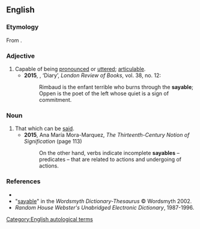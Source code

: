 ==English==

===Etymology===
From {{suffix|en|say|able}}.

===Adjective===
{{en-adj}}

# Capable of being [[pronounce]]d or [[utter]]ed; [[articulable]]. {{defdate|from 17th c.}}
#* '''2015''', {{w|Ben Lerner}}, ‘Diary’, ''London Review of Books'', vol. 38, no. 12:
#*: Rimbaud is the enfant terrible who burns through the '''sayable'''; Oppen is the poet of the left whose quiet is a sign of commitment.

===Noun===
{{en-noun}}

# That which can be [[said]]. {{defdate|from 20th c.}}
#* '''2015''', Ana María Mora-Marquez, ''The Thirteenth-Century Notion of Signification'' (page 113)
#*: On the other hand, verbs indicate incomplete '''sayables''' – predicates – that are related to actions and undergoing of actions.

===References===
* {{R:Dictionary.com}}
* "[http://www.wordsmyth.net/live/home.php?script=search&matchent=sayable&matchtype=exact sayable]" in the ''Wordsmyth Dictionary-Thesaurus'' © Wordsmyth 2002.
* ''Random House Webster's Unabridged Electronic Dictionary'', 1987-1996.

[[Category:English autological terms]]
